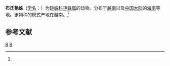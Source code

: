 {{Speciesbox
| taxon = Epocilla blairei
| binomial_authority = (Zabka, 1985)<ref name='id14700'>{{cite web| url =http://www.bioinfo.cn/db05/BjdwSpecies.php?action=view&id=14700| title =布氏艳蛛| work =《中国动物物种编目数据库》| publisher =中国科学院微生物研究所| author =中国科学院动物研究所| accessdate =2009-04-28| deadurl =yes| archiveurl =https://web.archive.org/web/20160305044746/http://www.bioinfo.cn/db05/BjdwSpecies.php?action=view&id=14700| archivedate =2016-03-05}}</ref>
}}

'''布氏艳蛛'''（[[学名|学名]]：{{lang|la|''Epocilla blairei''}}）为[[跳蛛科|跳蛛科]][[艳蛛属|艳蛛属]]的动物。分布于[[越南|越南]]以及[[中国大陆|中国大陆]]的[[海南|海南]]等地。该物种的模式产地在越南。<ref name='id14700'/>

== 参考文献 ==
{{reflist}}

{{蜘蛛小作品}}

{{Taxonbar}}
[[Category:1985年描述的动物|B]]
[[Category:艳蛛属|B]]